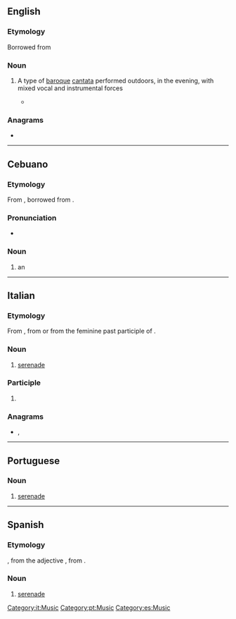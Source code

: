 ==English==

===Etymology===
Borrowed from {{bor|en|it|serenata}}

===Noun===
{{en-noun}}

# {{lb|en|music}} A type of [[baroque]] [[cantata]] performed outdoors, in the evening, with mixed vocal and instrumental forces
#* {{quote-journal|en|2007|January 25|James R. Oestreich|The Shepherd, the Sea Nymph and the Big Rock, Abridged|New York Times|url=http://www.nytimes.com/2007/01/25/arts/music/25aulo.html
|passage=More’s the pity, for this work (technically a '''serenata''') is a little gem, and Aulos polished it to a fine luster.}}

===Anagrams===
* {{anagrams|en|a=aaeenrst|Near East|arsenate|arsetane|asterane}}

----

==Cebuano==

===Etymology===
From {{der|ceb|en|serenata}}, borrowed from {{der|ceb|it|serenata}}.

===Pronunciation===
* {{hyphenation|ceb|se|re|na|ta}}

===Noun===
{{head|ceb|noun}}

# an {{w|open-air concert}}

{{C|ceb|Music}}

----

==Italian==
{{wikipedia|lang=it}}

===Etymology===
From {{m|it|sereno||clear, calm}}, from {{etyl|la|it}} {{m|la|serenus||calm}} or from the feminine past participle of {{m|it|serenare}}.

===Noun===
{{it-noun|f}}

# [[serenade]]

===Participle===
{{head|it|past participle form}}

# {{feminine singular of|it|serenato}}

===Anagrams===
* {{l|it|arenaste}}, {{l|it|estranea}}

[[Category:it:Music]]

----

==Portuguese==
{{wikipedia|lang=pt}}

===Noun===
{{pt-noun|f}}

# [[serenade]]

[[Category:pt:Music]]

----

==Spanish==
{{wikipedia|lang=es}}

===Etymology===
{{etyl|it|es}} {{m|it|serenata}}, from the adjective {{m|it|sereno||clear, calm}}, from {{etyl|la|es}} {{m|la|serenus||calm}}.

===Noun===
{{es-noun|f}}

# [[serenade]]

[[Category:es:Music]]